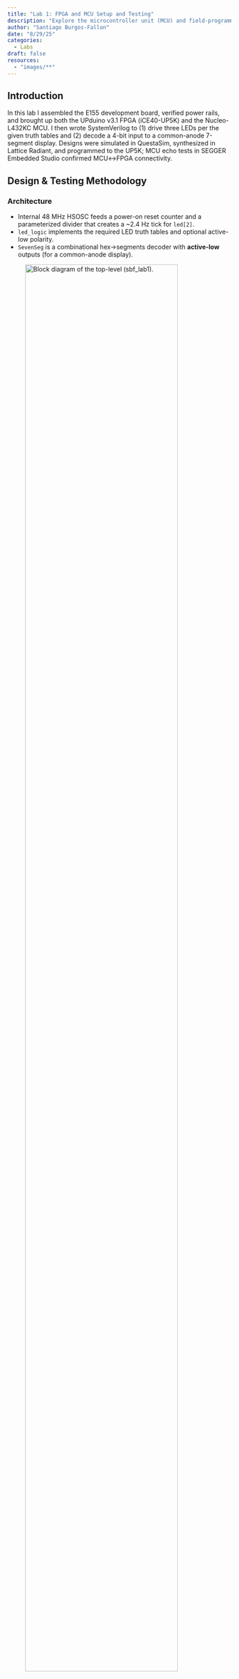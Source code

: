 ```yaml
---
title: "Lab 1: FPGA and MCU Setup and Testing"
description: "Explore the microcontroller unit (MCU) and field-programmable gate array (FPGA) development boards used in this course."
author: "Santiago Burgos-Fallon"
date: "8/29/25"
categories:
  - Labs
draft: false
resources:
  - "images/**"
---
```


## Introduction

In this lab I assembled the E155 development board, verified power rails, and brought up both the UPduino v3.1 FPGA (iCE40-UP5K) and the Nucleo-L432KC MCU. I then wrote SystemVerilog to (1) drive three LEDs per the given truth tables and (2) decode a 4-bit input to a common-anode 7-segment display. Designs were simulated in QuestaSim, synthesized in Lattice Radiant, and programmed to the UP5K; MCU echo tests in SEGGER Embedded Studio confirmed MCU↔FPGA connectivity.

## Design & Testing Methodology

### Architecture

- Internal 48 MHz HSOSC feeds a power-on reset counter and a parameterized divider that creates a ~2.4 Hz tick for `led[2]`.
- `led_logic` implements the required LED truth tables and optional active-low polarity.
- `SevenSeg` is a combinational hex→segments decoder with **active-low** outputs (for a common-anode display).

![Block diagram of the top-level (`sbf_lab1`).](images/sv.jpg){#fig-block align="center" fig-alt="HSOSC to POR and BlinkDiv to led_logic; SevenSeg in parallel from s[3:0]." width="90%"}

### Unit tests (simulation)

Self-checking testbenches read `.tv` vectors:
- `tb_SevenSeg_tv` verifies the 0x0–0xF map.
- `tb_led_logic_tv` checks both active-high and active-low instances.
- `tb_lab1_sbf_tv` checks `seg` and `led[1:0]` at top level (blink bit ignored).

> **On the single “error”:** one vector intentionally contains unknowns (`xxxxxxx`) to represent a “don’t-care” state during initialization. The testbench expects `xxxxxxx`, while real hardware (with pull-ups and reset) resolves to `1111111` (all segments off). Functionally correct; the failure is in the expected vector, not the DUT.

### Hardware bring-up

- Verified +5 V and +3.3 V LDO outputs on VIN power before inserting modules.
- Wired one side of the dual 7-segment (common-anode) with series resistors on each segment; anode to 3.3 V.
- Used ~1 kΩ series resistors → ≈3.3 mA/segment (ignoring LED \(V_f\)), comfortably within limits:
  \[
  I \approx \frac{3.3\ \text{V}}{1\,\text{k}\Omega} = 3.3\ \text{mA}
  \]

![Hand-drawn schematic and current note (common-anode with ~1 kΩ series resistors).](images/elec.jpg){#fig-schematic fig-alt="7-segment wiring and LED current calc." width="90%"}

## Technical Documentation

- **Code directory:** `code/`
  - FPGA design: `SevenSeg`, `BlinkDiv`, `led_logic`, `sbf_lab1` (top).
  - Testbenches: `tb_SevenSeg_tv`, `tb_led_logic_tv`, `tb_lab1_sbf_tv`.
- **Tools:** Radiant (synthesis, constraints, Netlist Analyzer), QuestaSim Lattice Edition (simulation), SEGGER Embedded Studio (MCU).

### LED behavior specification

| S1 | S0 | led\[0] |
|:--:|:--:|:-------:|
| 0  | 0  | OFF |
| 0  | 1  | ON  |
| 1  | 0  | ON  |
| 1  | 1  | OFF |

| S3 | S2 | led\[1] |
|:--:|:--:|:-------:|
| 0  | 0  | OFF |
| 0  | 1  | OFF |
| 1  | 0  | OFF |
| 1  | 1  | ON  |

`led[2]` blinks at ~2.4 Hz from the divider:
\[
\text{TOGGLE\_COUNT}=\frac{48\,\text{MHz}}{2\cdot 2.4\,\text{Hz}}-1=10{,}000{,}000-1
\]

### Seven-segment notes

- Common-anode display → **active-low** segment lines (`0` turns a segment **on**).
- Naming: `seg[0]=A … seg[6]=G`.

## Results & Discussion

### Seven-segment unit tests

:::: {.columns}
::: {.column width="60%"}
![SevenSeg waves across 0x0–0xF.](images/seven%20seg%20waves.png){#fig-7seg-waves fig-alt="SevenSeg waveform sweep for all hex digits."}
:::
::: {.column width="40%"}
![SevenSeg transcript (1 expected X-case mismatch at vec 0).](images/seven%20seg%20tests.png){#fig-7seg-log fig-alt="16 tests, 1 error due to X-expectation vector."}
:::
::::

### LED logic unit tests

:::: {.columns}
::: {.column width="60%"}
![LED logic waves (active-high and active-low instances).](images/led%20tests%20waves.png){#fig-led-waves fig-alt="led_logic waveform verification for both polarities."}
:::
::: {.column width="40%"}
![LED logic transcript (all pass).](images/led%20text%20tests.png){#fig-led-log fig-alt="32 led_logic tests, 0 errors."}
:::
::::

### Top-level simulation

:::: {.columns}
::: {.column width="60%"}
![Top-level (`sbf_lab1`) QuestaSim waves sweeping s=0..F.](images/lab%20test%20waves.png){#fig-top-waves fig-alt="Top-level seg and led activity; blink bit ignored in checks."}
:::
::: {.column width="40%"}
![Top-level transcript (1 error corresponds to X-expectation init vector).](images/lab%20vectors.png){#fig-top-log fig-alt="16 tests, 1 error; explained as expected-X vs resolved-1 mismatch."}
:::
::::

**Interpretation.**  
- `led_logic` passes all vectors for both polarities.  
- `SevenSeg` and top-level each show one flagged vector where the testbench expects unknowns; hardware resolves to **all off** (`1111111`). Functionality is correct; the discrepancy is only in the expected file’s init case.  
- Divider math and POR behavior match intent; `led[2]` toggles at the expected rate (simulation time scaled).

## Conclusion

I assembled and powered the E155 dev board, verified MCU↔FPGA connectivity, and implemented the required FPGA logic: LED truth tables, a ~2.4 Hz blink, and a combinational 7-segment decoder for a common-anode display. Simulation, synthesis, and on-board testing confirm correct behavior. The lone “failure” in automated tests is a deliberate X-expectation vector that resolves to “all off” in hardware—acceptable and documented.

**Time spent:** 20 hours.
**All Code** https://github.com/s4anti4go/E155 
---

## AI Implementation
### Prompt
> Write SystemVerilog HDL to leverage the internal high speed oscillator in the Lattice UP5K FPGA and blink an LED at 2 Hz. Take full advantage of SystemVerilog syntax, for example, using logic instead of wire and reg.

### What the LLM produced (Gemini)
Good ideas it used:
- Parameterized divider (`CLK_FREQ`, `BLINK_FREQ`) with `$clog2` sizing
- Modern SV constructs (`logic`, `always_ff`)
- Clear split: top module that wraps an oscillator primitive + a blinker child

Top-level snippet returned (abridged):
    module led_blink_top (output logic o_led);
      logic clk_48mhz;
      SB_HFOSC u_hfosc ( .CLKHFPU(1'b1), .CLKHFEN(1'b1), .CLKHF(clk_48mhz) );
      defparam u_hfosc.CLKHF_DIV = "0b00"; // 48 MHz
      led_blinker u_led_blinker (.clk(clk_48mhz), .led(o_led));
    endmodule

### Synthesis outcome
Radiant failed at the oscillator instantiation with:
    VERI-1063: instantiating unknown module SB_HFOSC
Root cause: Radiant’s iCE40 UltraPlus technology library expects the `HSOSC` primitive, not `SB_HFOSC` (the `SB_*` form is common in iCEcube2 examples).

Fix applied (works in Radiant):
    // iCE40UP internal HF oscillator
    HSOSC #(.CLKHF_DIV(2'b00))  // 00 = 48 MHz
      hf_osc (.CLKHFPU(1'b1), .CLKHFEN(1'b1), .CLKHF(clk));

I also replaced the LLM’s `initial`-based register inits with a tiny synchronous power-on reset (POR) counter so hardware powers up in a known state.

### Quality rating (and why)
- Rating: B  
- Strengths: idiomatic SV, readable, correct divide-by-N math, parameterized for reuse  
- Weak spots: vendor primitive mismatch (`SB_HFOSC` vs `HSOSC`), `defparam` string style (`"0b00"`), reliance on `initial` for synthesis reset

### What I learned / new constructs
- `$clog2` is handy for auto-sizing counters and synthesizes cleanly on UP5K.
- Parameterizing the blink frequency made switching between 2 Hz (prompt) and 2.4 Hz (lab) a one-line change.

### Errors & warnings encountered
- Radiant: `VERI-1063 instantiating unknown module SB_HFOSC` → resolved by switching to `HSOSC #(.CLKHF_DIV(2'b00))` and wiring `CLKHFPU/CLKHFEN/CLKHF`.

### Tips for using LLMs for HDL (next-time playbook)
1. Specify tool, family, and exact primitive in the prompt: target Lattice Radiant for iCE40 UltraPlus (UP5K) and instantiate HSOSC (ports `CLKHFPU`, `CLKHFEN`, `CLKHF`; param `CLKHF_DIV`).
2. Ask for a synthesizable reset: avoid `initial`; include a synchronous reset or a small POR counter.
3. Request a sim-friendly testbench: faster divider + self-check to validate logic quickly.
4. Ask for Radiant-specific guidance: prefer Device Constraint Editor notes over generic `.lpf`.
5. Iterate with exact error text: paste Radiant/Questa messages back to the LLM for precise fixes.

### Appendix: Figure index

- Block diagram: `hmc-e155-portfolio/labs/Lab1/images/sv.jpg`  
- Schematic & current calc: `hmc-e155-portfolio/labs/Lab1/images/elec.jpg`  
- Top-level waves: `hmc-e155-portfolio/labs/Lab1/images/lab test waves.png`, `hmc-e155-portfolio/labs/Lab1/images/lab vectors.png`  
- LED unit waves: `hmc-e155-portfolio/labs/Lab1/images/led test waves.png`, `hmc-e155-portfolio/labs/Lab1/images/led text tests.png`  
- Seven-seg waves: `hmc-e155-portfolio/labs/Lab1/images/seven seg waves.png`, `hmc-e155-portfolio/labs/Lab1/images/seven seg tests.png`
